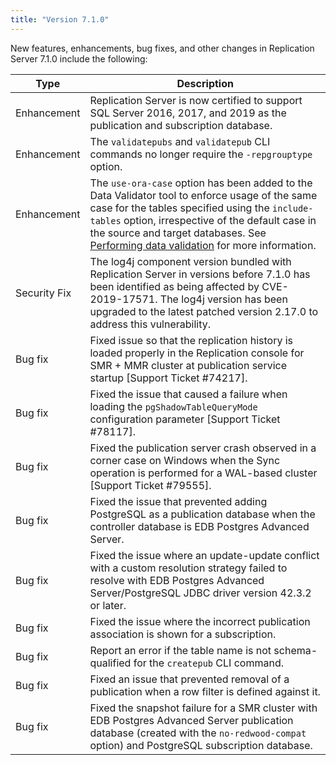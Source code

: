```yaml
---
title: "Version 7.1.0"
---
```



New features, enhancements, bug fixes, and other changes in Replication Server 7.1.0 include the following:

| Type        | Description |
| ----------- |------------ |
| Enhancement | Replication Server is now certified to support SQL Server 2016, 2017, and 2019 as the publication and subscription database. |
| Enhancement | The `validatepubs` and `validatepub` CLI commands no longer require the `-repgrouptype` option. |
| Enhancement | The `use-ora-case` option has been added to the Data Validator tool to enforce usage of the same case for the tables specified using the `include-tables` option, irrespective of the default case in the source and target databases. See [Performing data validation](../09_data_validator/02_perform_datavalidation) for more information. |
| Security Fix | The log4j component version bundled with Replication Server in versions before 7.1.0 has been identified as being affected by CVE-2019-17571. The log4j version has been upgraded to the latest patched version 2.17.0 to address this vulnerability.  |
| Bug fix | Fixed issue so that the replication history is loaded properly in the Replication console for SMR + MMR cluster at publication service startup [Support Ticket #74217]. |
| Bug fix | Fixed the issue that caused a failure when loading the `pgShadowTableQueryMode` configuration parameter [Support Ticket #78117]. |
| Bug fix | Fixed the publication server crash observed in a corner case on Windows when the Sync operation is performed for a WAL-based cluster [Support Ticket #79555].|
| Bug fix | Fixed the issue that prevented adding PostgreSQL as a publication database when the controller database is EDB Postgres Advanced Server. |
| Bug fix | Fixed the issue where an update-update conflict with a custom resolution strategy failed to resolve with EDB Postgres Advanced Server/PostgreSQL JDBC driver version 42.3.2 or later. |
| Bug fix | Fixed the issue where the incorrect publication association is shown for a subscription. |
| Bug fix | Report an error if the table name is not schema-qualified for the `createpub` CLI command. |
| Bug fix | Fixed an issue that prevented removal of a publication when a row filter is defined against it. |
| Bug fix | Fixed the snapshot failure for a SMR cluster with EDB Postgres Advanced Server publication database (created with the `no-redwood-compat` option) and PostgreSQL subscription database. |


